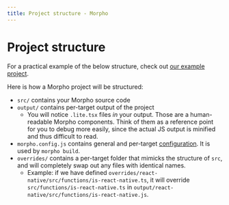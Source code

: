 ```yaml
---
title: Project structure - Morpho
---
```


# Project structure

For a practical example of the below structure, check out [our example project](https://github.com/BuilderIO/morpho/tree/main/examples/basic/).

Here is how a Morpho project will be structured:

- `src/` contains your Morpho source code
- `output/` contains per-target output of the project
  - You will notice `.lite.tsx` files _in_ your output. Those are a human-readable Morpho components. Think of them as a reference point for you to debug more easily, since the actual JS output is minified and thus difficult to read.
- `morpho.config.js` contains general and per-target [configuration](/docs/configuration/). It is used by `morpho build`.
- `overrides/` contains a per-target folder that mimicks the structure of `src`, and will completely swap out any files with identical names.
  - Example: if we have defined `overrides/react-native/src/functions/is-react-native.ts`, it will override `src/functions/is-react-native.ts` in `output/react-native/src/functions/is-react-native.js`.
